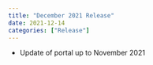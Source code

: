 ```yaml
---
title: "December 2021 Release"
date: 2021-12-14
categories: ["Release"]
---
```


<script src="/rmarkdown-libs/header-attrs/header-attrs.js"></script>


<ul>
<li>Update of portal up to November 2021</li>
</ul>
